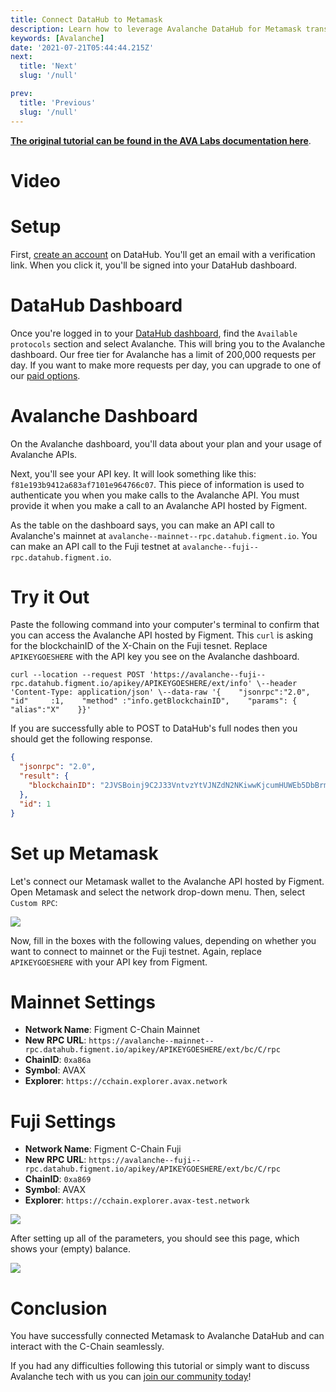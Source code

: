 ```yaml
---
title: Connect DataHub to Metamask
description: Learn how to leverage Avalanche DataHub for Metamask transactions
keywords: [Avalanche]
date: '2021-07-21T05:44:44.215Z'
next:
  title: 'Next'
  slug: '/null'

prev:
  title: 'Previous'
  slug: '/null'
---
```


[**The original tutorial can be found in the AVA Labs documentation here**](https://docs.avax.network/build/tutorials/smart-digital-assets/integrate-figment-and-metamask).

# Video

<Embed
  url="https://www.youtube.com/watch?v=Q46YMR85ikc&feature=youtu.be&ab_channel=Avalanche"
  caption="Connect DataHub to Matamask"
/>

# Setup

First, [create an account](https://datahub.figment.io/sign_up?service=avalanche) on DataHub. You'll get an email with a verification link. When you click it, you'll be signed into your DataHub dashboard.

# DataHub Dashboard

Once you're logged in to your [DataHub dashboard](https://datahub.figment.io/), find the `Available protocols` section and select Avalanche. This will bring you to the Avalanche dashboard. Our free tier for Avalanche has a limit of 200,000 requests per day. If you want to make more requests per day, you can upgrade to one of our [paid options](https://datahub.figment.io/services/avalanche/prices).

# Avalanche Dashboard

On the Avalanche dashboard, you'll data about your plan and your usage of Avalanche APIs.

Next, you'll see your API key. It will look something like this: `f81e193b9412a683af7101e964766c07`. This piece of information is used to authenticate you when you make calls to the Avalanche API. You must provide it when you make a call to an Avalanche API hosted by Figment.

As the table on the dashboard says, you can make an API call to Avalanche's mainnet at `avalanche--mainnet--rpc.datahub.figment.io`. You can make an API call to the Fuji testnet at `avalanche--fuji--rpc.datahub.figment.io`.

# Try it Out

Paste the following command into your computer's terminal to confirm that you can access the Avalanche API hosted by Figment. This `curl` is asking for the blockchainID of the X-Chain on the Fuji tesnet. Replace `APIKEYGOESHERE` with the API key you see on the Avalanche dashboard.

```text
curl --location --request POST 'https://avalanche--fuji--rpc.datahub.figment.io/apikey/APIKEYGOESHERE/ext/info' \--header 'Content-Type: application/json' \--data-raw '{    "jsonrpc":"2.0",    "id"     :1,    "method" :"info.getBlockchainID",    "params": {        "alias":"X"    }}'
```

If you are successfully able to POST to DataHub's full nodes then you should get the following response.

```json
{
  "jsonrpc": "2.0",
  "result": {
    "blockchainID": "2JVSBoinj9C2J33VntvzYtVJNZdN2NKiwwKjcumHUWEb5DbBrm"
  },
  "id": 1
}
```

# Set up Metamask

Let's connect our Metamask wallet to the Avalanche API hosted by Figment. Open Metamask and select the network drop-down menu. Then, select `Custom RPC`:

![](./assets/avalanche-connect-datahub-to-metamask-image-1.png)

Now, fill in the boxes with the following values, depending on whether you want to connect to mainnet or the Fuji testnet. Again, replace `APIKEYGOESHERE` with your API key from Figment.

# Mainnet Settings

- **Network Name**: Figment C-Chain Mainnet
- **New RPC URL**: `https://avalanche--mainnet--rpc.datahub.figment.io/apikey/APIKEYGOESHERE/ext/bc/C/rpc`
- **ChainID**: `0xa86a`
- **Symbol**: AVAX
- **Explorer**: `https://cchain.explorer.avax.network`

# Fuji Settings

- **Network Name**: Figment C-Chain Fuji
- **New RPC URL**: `https://avalanche--fuji--rpc.datahub.figment.io/apikey/APIKEYGOESHERE/ext/bc/C/rpc`
- **ChainID**: `0xa869`
- **Symbol**: AVAX
- **Explorer**: `https://cchain.explorer.avax-test.network`

![](./assets/avalanche-connect-datahub-to-metamask-image-2.png)

After setting up all of the parameters, you should see this page, which shows your (empty) balance.

![](./assets/avalanche-connect-datahub-to-metamask-image-3.png)

# Conclusion

You have successfully connected Metamask to Avalanche DataHub and can interact with the C-Chain seamlessly.

If you had any difficulties following this tutorial or simply want to discuss Avalanche tech with us you can [join our community today](https://discord.gg/fszyM7K)!
